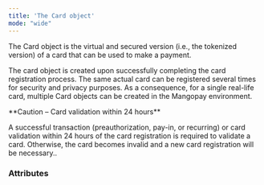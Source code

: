 ```yaml
---
title: 'The Card object'
mode: "wide"
---
```


  

The Card object is the virtual and secured version (i.e., the tokenized version) of a card that can be used to make a payment.  

The card object is created upon successfully completing the card registration process. The same actual card can be registered several times for security and privacy purposes. As a consequence, for a single real-life card, multiple Card objects can be created in the Mangopay environment.  

<Warning>  
**Caution – Card validation within 24 hours** 
  
A successful transaction (preauthorization, pay-in, or recurring) or card validation within 24 hours of the card registration is required to validate a card. Otherwise, the card becomes invalid and a new card registration will be necessary..  
</Warning>  

### Attributes  

<ExpirationDate2 />  

<Alias />  

<CardType2 />  

<CardProvider />  

<Country4 />  

<Product />  

<BankCode />  

<Active1 />  

<Currency17 />  

<Validity />  

<UserId1 />  

<Id2 />  

<Tag3 />  

<CreationDate />  

<Fingerprint />